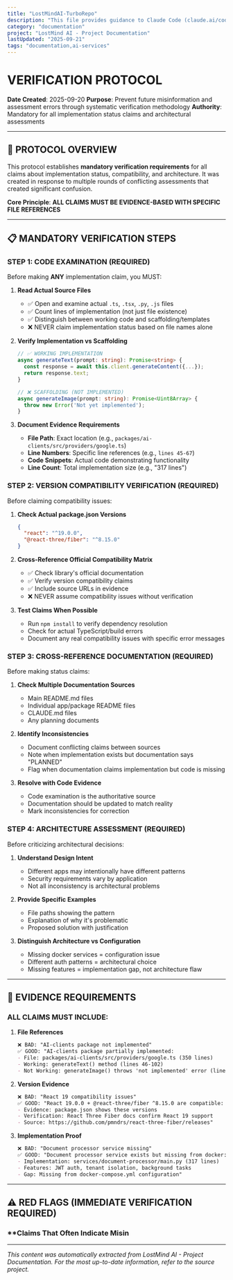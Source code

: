 ```yaml
---
title: "LostMindAI-TurboRepo"
description: "This file provides guidance to Claude Code (claude.ai/code) when working with code in this repository."
category: "documentation"
project: "LostMind AI - Project Documentation"
lastUpdated: "2025-09-21"
tags: "documentation,ai-services"
---
```


# VERIFICATION PROTOCOL

**Date Created**: 2025-09-20
**Purpose**: Prevent future misinformation and assessment errors through systematic verification methodology
**Authority**: Mandatory for all implementation status claims and architectural assessments

---

## 🎯 PROTOCOL OVERVIEW

This protocol establishes **mandatory verification requirements** for all claims about implementation status, compatibility, and architecture. It was created in response to multiple rounds of conflicting assessments that created significant confusion.

**Core Principle**: **ALL CLAIMS MUST BE EVIDENCE-BASED WITH SPECIFIC FILE REFERENCES**

---

## 📋 MANDATORY VERIFICATION STEPS

### **STEP 1: CODE EXAMINATION (REQUIRED)**

Before making **ANY** implementation claim, you MUST:

1. **Read Actual Source Files**
   - ✅ Open and examine actual `.ts`, `.tsx`, `.py`, `.js` files
   - ✅ Count lines of implementation (not just file existence)
   - ✅ Distinguish between working code and scaffolding/templates
   - ❌ NEVER claim implementation status based on file names alone

2. **Verify Implementation vs Scaffolding**
   ```typescript
   // ✅ WORKING IMPLEMENTATION
   async generateText(prompt: string): Promise<string> {
     const response = await this.client.generateContent({...});
     return response.text;
   }

   // ❌ SCAFFOLDING (NOT IMPLEMENTED)
   async generateImage(prompt: string): Promise<Uint8Array> {
     throw new Error('Not yet implemented');
   }
   ```

3. **Document Evidence Requirements**
   - **File Path**: Exact location (e.g., `packages/ai-clients/src/providers/google.ts`)
   - **Line Numbers**: Specific line references (e.g., `lines 45-67`)
   - **Code Snippets**: Actual code demonstrating functionality
   - **Line Count**: Total implementation size (e.g., "317 lines")

### **STEP 2: VERSION COMPATIBILITY VERIFICATION (REQUIRED)**

Before claiming compatibility issues:

1. **Check Actual package.json Versions**
   ```json
   {
     "react": "^19.0.0",
     "@react-three/fiber": "^8.15.0"
   }
   ```

2. **Cross-Reference Official Compatibility Matrix**
   - ✅ Check library's official documentation
   - ✅ Verify version compatibility claims
   - ✅ Include source URLs in evidence
   - ❌ NEVER assume compatibility issues without verification

3. **Test Claims When Possible**
   - Run `npm install` to verify dependency resolution
   - Check for actual TypeScript/build errors
   - Document any real compatibility issues with specific error messages

### **STEP 3: CROSS-REFERENCE DOCUMENTATION (REQUIRED)**

Before making status claims:

1. **Check Multiple Documentation Sources**
   - Main README.md files
   - Individual app/package README files
   - CLAUDE.md files
   - Any planning documents

2. **Identify Inconsistencies**
   - Document conflicting claims between sources
   - Note when implementation exists but documentation says "PLANNED"
   - Flag when documentation claims implementation but code is missing

3. **Resolve with Code Evidence**
   - Code examination is the authoritative source
   - Documentation should be updated to match reality
   - Mark inconsistencies for correction

### **STEP 4: ARCHITECTURE ASSESSMENT (REQUIRED)**

Before criticizing architectural decisions:

1. **Understand Design Intent**
   - Different apps may intentionally have different patterns
   - Security requirements vary by application
   - Not all inconsistency is architectural problems

2. **Provide Specific Examples**
   - File paths showing the pattern
   - Explanation of why it's problematic
   - Proposed solution with justification

3. **Distinguish Architecture vs Configuration**
   - Missing docker services = configuration issue
   - Different auth patterns = architectural choice
   - Missing features = implementation gap, not architecture flaw

---

## 🚨 EVIDENCE REQUIREMENTS

### **ALL CLAIMS MUST INCLUDE:**

1. **File References**
   ```markdown
   ❌ BAD: "AI-clients package not implemented"
   ✅ GOOD: "AI-clients package partially implemented:
   - File: packages/ai-clients/src/providers/google.ts (350 lines)
   - Working: generateText() method (lines 46-102)
   - Not Working: generateImage() throws 'not implemented' error (line 183)"
   ```

2. **Version Evidence**
   ```markdown
   ❌ BAD: "React 19 compatibility issues"
   ✅ GOOD: "React 19.0.0 + @react-three/fiber ^8.15.0 are compatible:
   - Evidence: package.json shows these versions
   - Verification: React Three Fiber docs confirm React 19 support
   - Source: https://github.com/pmndrs/react-three-fiber/releases"
   ```

3. **Implementation Proof**
   ```markdown
   ❌ BAD: "Document processor service missing"
   ✅ GOOD: "Document processor service exists but missing from docker:
   - Implementation: services/document-processor/main.py (317 lines)
   - Features: JWT auth, tenant isolation, background tasks
   - Gap: Missing from docker-compose.yml configuration"
   ```

---

## ⚠️ RED FLAGS (IMMEDIATE VERIFICATION REQUIRED)

### **Claims That Often Indicate Misin

---
*This content was automatically extracted from LostMind AI - Project Documentation. For the most up-to-date information, refer to the source project.*
